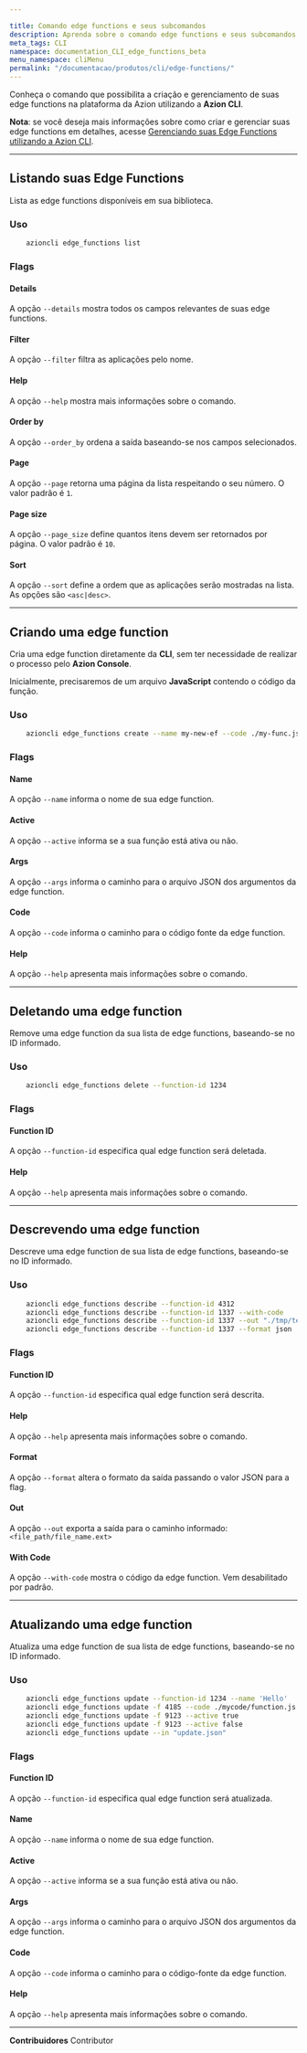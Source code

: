 ```yaml
---

title: Comando edge functions e seus subcomandos
description: Aprenda sobre o comando edge functions e seus subcomandos.
meta_tags: CLI
namespace: documentation_CLI_edge_functions_beta
menu_namespace: cliMenu
permalink: "/documentacao/produtos/cli/edge-functions/"
---
```


Conheça o comando que possibilita a criação e gerenciamento de suas edge functions na plataforma da Azion utilizando a **Azion CLI**.

**Nota**: se você deseja mais informações sobre como criar e gerenciar suas edge functions em detalhes, acesse [Gerenciando suas Edge Functions utilizando a Azion CLI](/pt-br/documentacao/produtos/guias/cli-gerenciando-edge-functions/).

---

## Listando suas Edge Functions

Lista as edge functions disponíveis em sua biblioteca.

### Uso

```bash
    azioncli edge_functions list
```

### Flags

#### Details

A opção `--details` mostra todos os campos relevantes de suas edge functions.

#### Filter

A opção `--filter` filtra as aplicações pelo nome.

#### Help

A opção `--help` mostra mais informações sobre o comando.

#### Order by

A opção `--order_by` ordena a saída baseando-se nos campos selecionados.

#### Page

A opção `--page` retorna uma página da lista respeitando o seu número. O valor padrão é `1`.

#### Page size

A opção `--page_size` define quantos itens devem ser retornados por página. O valor padrão é `10`.

#### Sort

A opção `--sort` define a ordem que as aplicações serão mostradas na lista. As opções são `<asc|desc>`.

---

## Criando uma edge function

Cria uma edge function diretamente da **CLI**, sem ter necessidade de realizar o processo pelo **Azion Console**.

Inicialmente, precisaremos de um arquivo **JavaScript** contendo o código da função.

### Uso

```bash
    azioncli edge_functions create --name my-new-ef --code ./my-func.js --active true
```

### Flags

#### Name

A opção `--name` informa o nome de sua edge function.

#### Active

A opção `--active` informa se a sua função está ativa ou não.

#### Args

A opção `--args` informa o caminho para o arquivo JSON dos argumentos da edge function.

#### Code

A opção `--code` informa o caminho para o código fonte da edge function.

#### Help

A opção `--help` apresenta mais informações sobre o comando.

---

## Deletando uma edge function 

Remove uma edge function da sua lista de edge functions, baseando-se no ID informado.

### Uso

```bash
    azioncli edge_functions delete --function-id 1234
```

### Flags

#### Function ID

A opção `--function-id` especifica qual edge function será deletada.

#### Help

A opção `--help` apresenta mais informações sobre o comando.

---

## Descrevendo uma edge function

Descreve uma edge function de sua lista de edge functions, baseando-se no ID informado.

### Uso

```bash
    azioncli edge_functions describe --function-id 4312
    azioncli edge_functions describe --function-id 1337 --with-code
    azioncli edge_functions describe --function-id 1337 --out "./tmp/test.json" --format json
    azioncli edge_functions describe --function-id 1337 --format json 
```

### Flags

#### Function ID

A opção `--function-id` especifica qual edge function será descrita.

#### Help

A opção `--help` apresenta mais informações sobre o comando.

#### Format

A opção `--format` altera o formato da saída passando o valor JSON para a flag.

#### Out

A opção `--out` exporta a saída para o caminho informado: `<file_path/file_name.ext>`

#### With Code

A opção `--with-code` mostra o código da edge function. Vem desabilitado por padrão.

---

## Atualizando uma edge function

Atualiza uma edge function de sua lista de edge functions, baseando-se no ID informado.

### Uso

```bash
    azioncli edge_functions update --function-id 1234 --name 'Hello'
    azioncli edge_functions update -f 4185 --code ./mycode/function.js --args ./mycode/myargs.json
    azioncli edge_functions update -f 9123 --active true
    azioncli edge_functions update -f 9123 --active false
    azioncli edge_functions update --in "update.json"
```

### Flags

#### Function ID

A opção `--function-id` especifica qual edge function será atualizada.

#### Name

A opção `--name` informa o nome de sua edge function.

#### Active

A opção `--active` informa se a sua função está ativa ou não.

#### Args

A opção `--args` informa o caminho para o arquivo JSON dos argumentos da edge function.

#### Code

A opção `--code` informa o caminho para o código-fonte da edge function.

#### Help

A opção `--help` apresenta mais informações sobre o comando.





---


**Contribuidores** <ContributorList>Contributor</ContributorList>
